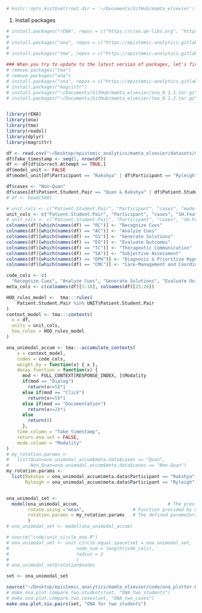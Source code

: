 ```r
# knitr::opts_knit$set(root.dir = '~/Documents/GitHub/mamta_elsevier')
```
1. Install packages
```r
# install.packages("rENA", repos = c("https://cran.qe-libs.org", "https://cran.rstudio.org"))
# 
# install.packages("ona", repos = c("https://epistemic-analytics.gitlab.io/qe-packages/ona/cran/", "https://cran.rstudio.org"))
# 
# install.packages("tma", repos = c("https://epistemic-analytics.gitlab.io/qe-packages/tma/cran/", "https://cran.rstudio.org"))

### When you try to update to the latest version of packages, let's first remove them and then install them. Examples as follows:
# remove.packages("tma")
# remove.packages("ona")
# install.packages("ona", repos = c("https://epistemic-analytics.gitlab.io/qe-packages/ona/cran/", "https://cran.rstudio.org"))
# install.packages("magrittr")
# install.packages("~/Documents/GitHub/mamta_elsevier/ona_0.1.1.tar.gz", repos = NULL, type = "source")
# install.packages("~/Documents/GitHub/mamta_elsevier/tma_0.1.2.tar.gz", repos = NULL, type = "source")


library(rENA)
library(ona)
library(tma)
library(readxl)
library(dplyr)
library(magrittr)

```
```r
df <- read.csv("~/Desktop/epistemic_analytics/mamta_elsevier/datasets/data_org_and_encoded.csv")
df$fake_timestamp <- seq(1, nrow(df))
df <- df[df$Correct.Attempt == TRUE,]
df$model_unit <- FALSE
df$model_unit[df$Participant == "Rakshya" | df$Participant == "Ryleigh"] <- TRUE

df$cases <- "Non-Quan"
df$cases[df$Patient.Student.Pair == "Quan & Rakshya" | df$Patient.Student.Pair == "Quan & Ryleigh"] <- "Quan"
# df <- head(500)

```

```r
# unit_cols <- c("Patient.Student.Pair", "Participant", "cases", "model_unit")
unit_cols <- c("Patient.Student.Pair", "Participant", "cases", "SH.Feature", "model_unit")
# unit_cols <- c("Patient.Student.Pair", "Participant", "cases", "SH.Feature", "Modality", "model_unit")
colnames(df)[which(names(df) == "RC")] <- "Recognize Cues"
colnames(df)[which(names(df) == "AC")] <- "Analyze Cues"
colnames(df)[which(names(df) == "GS")] <- "Generate Solutions"
colnames(df)[which(names(df) == "EO")] <- "Evaluate Outcomes"
colnames(df)[which(names(df) == "TC")] <- "Therapeutic Communication"
colnames(df)[which(names(df) == "SA")] <- "Subjective Assessment"
colnames(df)[which(names(df) == "DPH")] <- "Diagnosis & Prioritize Hypothesis"
colnames(df)[which(names(df) == "CMC")] <- "Care-Management and Coordination"

code_cols <- c(
  "Recognize Cues", "Analyze Cues", "Generate Solutions", "Evaluate Outcomes", "Therapeutic Communication", "Subjective Assessment", "Diagnosis & Prioritize Hypothesis", "Care-Management and Coordination")
meta_cols <- c(colnames(df)[1:16], colnames(df)[25:26])

HOO_rules_model <-  tma:::rules(
    Patient.Student.Pair %in% UNIT$Patient.Student.Pair
)
context_model <- tma:::contexts(
  x = df,
  units = unit_cols,
  hoo_rules = HOO_rules_model
)
```
```r
ona_unimodal_accum <- tma:::accumulate_contexts(
    x = context_model,
    codes = code_cols,
    weight.by = function(x) { x },
    decay.function = function(x) {
      mod <- FULL_CONTEXT[RESPONSE_INDEX, ]$Modality
      if(mod == "Dialog")
        return(x<=5)*1
      else if(mod == "Click")
        return(x<=5)*1
      else if(mod == "Documentation")
        return(x<=2)*1
      else
        return(0)
      },
    time.column = "fake_timestamp", 
    return.ena.set = FALSE,
    mode.column = "Modality"
) 
# my_rotation.params <-
#   list(Quan=ona_unimodal_accum$meta.data$cases == "Quan",
#        Non_Quan=ona_unimodal_accum$meta.data$cases == "Non-Quan")
my_rotation.params <-
  list(Rakshya = ona_unimodal_accum$meta.data$Participant == "Rakshya",
       Ryleigh = ona_unimodal_accum$meta.data$Participant == "Ryleigh")


ona_unimodal_set <-
  model(ona_unimodal_accum,                                 # The previously run accumulation above
        rotate.using ="mean",                  # Function provided by ONA
        rotation.params = my_rotation.params   # The defined paremeters for rotation
        )
# ona_unimodal_set <- model(ona_unimodal_accum)
```


```r
# source("code/unit_circle_ona.R")
# ona_unimodal_set <- unit.circle.equal.space(set = ona_unimodal_set,
#                         node_num = length(code_cols),
#                         radius = 2
#                         )
# ona_unimodal_set$rotation$nodes
```

```r
set <- ona_unimodal_set
```

```r
source("~/Desktop/epistemic_analytics/mamta_elsevier/code/ona_plotter.R")
# make.ona.plot.compare.two.students(set, "ONA_two_students")
# make.ona.plot.compare.two.cases(set, "ONA_two_cases")
make.ona.plot.six.pairs(set, "ONA for two students")
```






